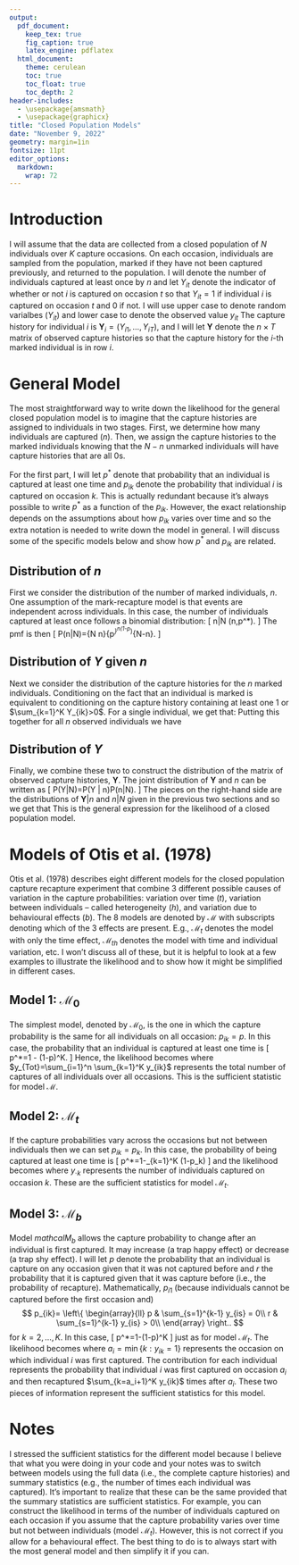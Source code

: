 ```yaml
---
output: 
  pdf_document:
    keep_tex: true
    fig_caption: true
    latex_engine: pdflatex
  html_document:
    theme: cerulean
    toc: true
    toc_float: true
    toc_depth: 2
header-includes:
  - \usepackage{amsmath}
  - \usepackage{graphicx}
title: "Closed Population Models"
date: "November 9, 2022"
geometry: margin=1in
fontsize: 11pt
editor_options: 
  markdown: 
    wrap: 72
---
```


# Introduction

I will assume that the data are collected from a closed population of $N$ individuals over $K$ capture occasions. On each occasion, individuals are sampled from the population, marked if they have not been captured previously, and returned to the population. I will denote the number of individuals captured at least once by $n$ and let $Y_{it}$ denote the indicator of whether or not $i$ is captured on occasion $t$ so that $Y_{it}=1$ if individual $i$ is captured on occasion $t$ and 0 if not. I will use upper case to denote random varialbes ($Y_{it}$) and lower case to denote the observed value $y_{it}$ The capture history for individual $i$ is $\mathbf Y_{i}=(Y_{i1},\ldots,Y_{iT})$, and I will let $\mathbf Y$ denote the $n \times T$ matrix of observed capture histories so that the capture history for the $i$-th marked individual is in row $i$.

# General Model

The most straightforward way to write down the likelihood for the general closed population model is to imagine that the capture histories are assigned to individuals in two stages. First, we determine how many individuals are captured ($n$). Then, we assign the capture histories to the marked individuals knowing that the $N-n$ unmarked individuals will have capture histories that are all 0s. 

For the first part, I will let $p^*$ denote that probability that an individual is captured at least one time and $p_{ik}$ denote the probability that individual $i$ is captured on occasion $k$. This is actually redundant because it's always possible to write $p^*$ as a function of the $p_{ik}$. However, the exact relationship depends on the assumptions about how $p_{ik}$ varies over time and so the extra notation is needed to write down the model in general. I will discuss some of the specific models below and show how $p^*$ and $p_{ik}$ are related. 

## Distribution of $n$

First we consider the distribution of the number of marked individuals, $n$. One assumption of the mark-recapture model is that events are independent across individuals. In this case, the number of individuals captured at least once follows a binomial distribution:
\[
 n|N \sim \mbox{Binomial}(n,p^*). 
\]
The pmf is then
\[
P(n|N)={N \choose n}{p^*}^n(1-p^*)^{N-n}. 
\]

## Distribution of $Y$ given $n$

Next we consider the distribution of the capture histories for the $n$ marked individuals. Conditioning on the fact that an individual is marked is equivalent to conditioning on the capture history containing at least one 1 or $\sum_{k=1}^K Y_{ik}>0$. For a single individual, we get that:
\begin{align*}
P(\mathbf Y_i | \sum_{k=1}^K Y_{ik}>0)
&=\frac{P(\mathbf Y_i , \sum_{k=1}^K Y_{ik}>0)}{P(\sum_{k=1}^K Y_{ik}>0))}\\
&=\frac{\prod_{k=1}^K p_{ik}^{y_{ik}}(1-p_{ik})^{1-{y_{ik}}}}{p^*}
\end{align*}
Putting this together for all $n$ observed individuals we have
\begin{align*}
P(\mathbf Y |n)
& = \prod_{i=1}^n P(\mathbf Y_i | \sum_{k=1}^K Y_{ik}>0)\\
&=\prod_{i=1}^n \frac{\prod_{k=1}^K p_{ik}^{y_{ik}}(1-p_{ik})^{1-{y_{ik}}}}{p^*}\\
&=\frac{\prod_{i=1}^n \prod_{k=1}^K p_{ik}^{y_{ik}}(1-p_{ik})^{1-{y_{ik}}}}{{p^*}^n}
\end{align*}

## Distribution of $Y$

Finally, we combine these two to construct the distribution of the matrix of observed capture histories, $\mathbf Y$. The joint distribution of $\mathbf Y$ and $n$ can be written as
\[
P(\mathbf Y|N)=P(\mathbf Y | n)P(n|N). 
\]
The pieces on the right-hand side are the distributions of $\mathbf Y|n$ and $n|N$ given in the previous two sections and so we get that
\begin{align*}
P(\mathbf Y|N)
&={N \choose n}{p^*}^n(1-p^*)^{N-n} \cdot \frac{\prod_{i=1}^n \prod_{k=1}^K p_{ik}^{y_{ik}}(1-p_{ik})^{1-{y_{ik}}}}{{p^*}^n}\\
&={N \choose n}(1-p^*)^{N-n} \prod_{i=1}^n \prod_{k=1}^K p_{ik}^{y_{ik}}(1-p_{ik})^{1-{y_{ik}}}.
\end{align*}
This is the general expression for the likelihood of a closed population model.

# Models of Otis et al. (1978)

Otis et al. (1978) describes eight different models for the closed population capture recapture experiment that combine 3 different possible causes of variation in the capture probabilities: variation over time ($t$), variation between individuals -- called heterogeneity ($h$), and variation due to behavioural effects ($b$). The 8 models are denoted by $\mathcal M$ with subscripts denoting which of the 3 effects are present. E.g., $\mathcal M_t$ denotes the model with only the time effect, $\mathcal M_{th}$ denotes the model with time and individual variation, etc. I won't discuss all of these, but it is helpful to look at a few examples to illustrate the likelihood and to show how it might be simplified in different cases.

## Model 1: $\mathcal M_0$

The simplest model, denoted by $\mathcal M_0$, is the one in which the capture probability is the same for all individuals on all occasion: $p_{ik}=p$. In this case, the probability that an individual is captured at least one time is
\[
p^*=1 - (1-p)^K.
\]
Hence, the likelihood becomes
\begin{align*}
P(\mathbf Y|N,p)
&={N \choose n}(1-p)^{K(N-n)} \prod_{i=1}^n \prod_{k=1}^K p^{y_{ik}}(1-p)^{1-{y_{ik}}}\\
&={N \choose n}(1-p)^{K(N-n)} p^{y_{Tot}} (1-p)^{NK-y_{Tot}}.
\end{align*}
where $y_{Tot}=\sum_{i=1}^n \sum_{k=1}^K y_{ik}$ represents the total number of captures of all individuals over all occasions. This is the sufficient statistic for model $\mathcal M$. 

## Model 2: $\mathcal M_t$

If the capture probabilities vary across the occasions but not between individuals then we can set $p_{ik}=p_k$. In this case, the probability of being captured at least one time is
\[
p^*=1-\prod_{k=1}^K (1-p_k)
\]
and the likelihood becomes
\begin{align*}
P(\mathbf Y|N,p_1,\ldots,p_K)
&={N \choose n}(\prod_{k=1}^K (1-p_k))^{N-n} \prod_{i=1}^n \prod_{k=1}^K p_{k}^{y_{ik}}(1-p_{k})^{1-{y_{ik}}}\\
&={N \choose n}(\prod_{k=1}^K (1-p_k))^{N-n}  p_{k}^{y_{\cdot k}}(1-p_{k})^{K-{y_{\cdot k}}}
\end{align*}
where $y_{\cdot k}$ represents the number of individuals captured on occasion $k$. These are the sufficient statistics for model $\mathcal M_t$. 

## Model 3: $\mathcal M_{b}$

Model $mathcal M_{b}$ allows the capture probability to change after an individual is first captured. It may increase (a trap happy effect) or decrease (a trap shy effect). I will let $p$ denote the probability that an individual is capture on any occasion given that it was not captured before and $r$ the probability that it is captured given that it was capture before (i.e., the probability of recapture). Mathematically, $p_{i1}$ (because individuals cannot be captured before the first occasion and)
$$
p_{ik}=
\left\{
\begin{array}{ll}
p & \sum_{s=1}^{k-1} y_{is} = 0\\
r & \sum_{s=1}^{k-1} y_{is} > 0\\
\end{array}
\right..
$$
for $k=2,\ldots,K$. In this case, 
\[
p^*=1-(1-p)^K
\]
just as for model $\mathcal M_t$. The likelihood becomes
\begin{align*}
P(\mathbf Y|N)
&={N \choose n}(1-p)^{K(N-n)} \prod_{i=1}^n \prod_{k=1}^K p_{ik}^{y_{ik}}(1-p_{ik})^{1-{y_{ik}}}\\
&={N \choose n}(1-p)^{K(N-n)} \prod_{i=1}^n (1-p)^{a_i-1}p r^{\sum_{k=a_i+1}^K y_{ik}}(1-r)^{K-a_{i}-\sum_{k=a_i+1}^K y_{ik}}
\end{align*}
where $a_i=\min\{k:y_{ik}=1\}$ represents the occasion on which individual $i$ was first captured. The contribution for each individual represents the probability that individual $i$ was first captured on occasion $a_i$ and then recaptured $\sum_{k=a_i+1}^K y_{ik}$ times after $a_i$. These two pieces of information represent the sufficient statistics for this model. 

# Notes

I stressed the sufficient statistics for the different model because I believe that what you were doing in your code and your notes was to switch between models using the full data (i.e., the complete capture histories) and summary statistics (e.g., the number of times each individual was captured). It's important to realize that these can be the same provided that the summary statistics are sufficient statistics. For example, you can construct the likelihood in terms of the number of individuals captured on each occasion if you assume that the capture probability varies over time but not between individuals (model $\mathcal M_t$). However, this is not correct if you allow for a behavioural effect. The best thing to do is to always start with the most general model and then simplify it if you can.  